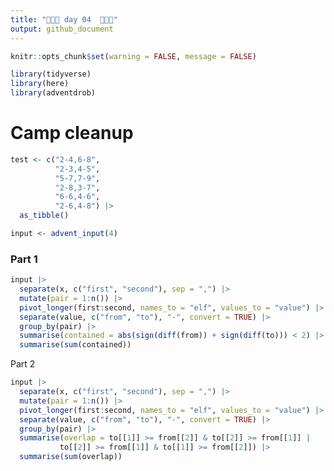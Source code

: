 ```yaml
---
title: "🎄🎄🎄 day 04  🎄🎄🎄"
output: github_document
---
```

```r
knitr::opts_chunk$set(warning = FALSE, message = FALSE)
```

```r
library(tidyverse)
library(here)
library(adventdrob)
```


# Camp cleanup 

```r
test <- c("2-4,6-8",
          "2-3,4-5",
          "5-7,7-9",
          "2-8,3-7",
          "6-6,4-6",
          "2-6,4-8") |> 
  as_tibble()

input <- advent_input(4)
```

### Part 1

```r
input |> 
  separate(x, c("first", "second"), sep = ",") |>
  mutate(pair = 1:n()) |> 
  pivot_longer(first:second, names_to = "elf", values_to = "value") |> 
  separate(value, c("from", "to"), "-", convert = TRUE) |> 
  group_by(pair) |> 
  summarise(contained = abs(sign(diff(from)) + sign(diff(to))) < 2) |> 
  summarise(sum(contained))
```

Part 2

```r
input |> 
  separate(x, c("first", "second"), sep = ",") |>
  mutate(pair = 1:n()) |> 
  pivot_longer(first:second, names_to = "elf", values_to = "value") |> 
  separate(value, c("from", "to"), "-", convert = TRUE) |> 
  group_by(pair) |> 
  summarise(overlap = to[[1]] >= from[[2]] & to[[2]] >= from[[1]] |
           to[[2]] >= from[[1]] & to[[1]] >= from[[2]]) |> 
  summarise(sum(overlap))
```

